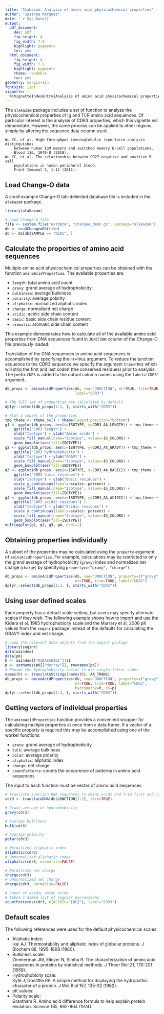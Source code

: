 ```yaml
---
title: 'Alakazam: Analysis of amino acid physicochemical properties'
author: "Susanna Marquez"
date: '`r Sys.Date()`'
output:
  pdf_document:
    dev: pdf
    fig_height: 4
    fig_width: 7.5
    highlight: pygments
    toc: yes
  html_document:
    fig_height: 4
    fig_width: 7.5
    highlight: pygments
    theme: readable
    toc: yes
geometry: margin=1in
fontsize: 11pt
vignette: |
  %\VignetteIndexEntry{Analysis of amino acid physicochemical properties} %\VignetteEngine{knitr::rmarkdown} %\usepackage[utf8]{inputenc}
---
```

The `alakazam` package includes a set of function to analyze the physicochemical 
properties of Ig and TCR amino acid sequences. Of particular interest is the analysis of 
CDR3 properties, which this vignette will demonstate. However, the same process
can be applied to other regions simply by altering the sequence data column used.

    Wu YC, et al. High-throughput immunoglobulin repertoire analysis distinguishes 
        between human IgM memory and switched memory B-cell populations. 
        Blood 116, 1070-8 (2010).
    Wu YC, et al. The relationship between CD27 negative and positive B cell 
        populations in human peripheral blood. 
        Front Immunol 2, 1-12 (2011).


Load Change-O data
--------------------------------------------------------------------------------
A small example Change-O tab-delimited database file is included in the 
`alakazam` package. 

```r
library(alakazam)

# Load Change-O file
file <- system.file("extdata", "changeo_demo.gz", package="alakazam")
db <- readChangeoDb(file)
db <- db[db$SAMPLE == "RL01", ]
```

Calculate the properties of amino acid sequences
--------------------------------------------------------------------------------
Multiple amino acid physicochemical properties can be obtained with the function 
`aminoAcidProperties`. The available properties are:

* `length`: total amino acid count
* `gravy`: grand average of hydrophobicity
* `bulkiness`: average bulkiness
* `polarity`: average polarity
* `aliphatic`: normalized aliphatic index
* `charge`: normalized net charge
* `acidic`: acidic side chain content
* `basic`: basic side chain residue content
* `aromatic`: aromatic side chain content

This example demonstrates how to calculate all of the available amino acid 
properties from DNA sequences found in `JUNCTION` column of the Change-O file 
previously loaded. 

Translation of the DNA sequences to amino acid sequences is accomplished by 
specifying the `nt=TRUE` argument. To reduce the junction sequence to the CDR3 
sequence we specify the argument `trim=TRUE` which will strip the first and last
codon (the conserved residues) prior to analysis. The prefix `CDR3` is added
to the output column names using the `label="CDR3"` argument.

```r
db_props <- aminoAcidProperties(db, seq="JUNCTION", nt=TRUE, trim=TRUE, 
                                label="CDR3")

# The full set of properties are calculated by default
dplyr::select(db_props[1:3, ], starts_with("CDR3"))

# Plot a subset of the properties
tmp_theme <- theme_bw() + theme(legend.position="bottom")
g1 <- ggplot(db_props, aes(x=ISOTYPE, y=CDR3_AA_LENGTH)) + tmp_theme +
    ggtitle("CDR3 length") + 
    xlab("Isotype") + ylab("Amino acids") +
    scale_fill_manual(name="Isotype", values=IG_COLORS) +
    geom_boxplot(aes(fill=ISOTYPE))
g2 <- ggplot(db_props, aes(x=ISOTYPE, y=CDR3_AA_GRAVY)) + tmp_theme + 
    ggtitle("CDR3 hydrophobicity") + 
    xlab("Isotype") + ylab("GRAVY") +
    scale_fill_manual(name="Isotype", values=IG_COLORS) +
    geom_boxplot(aes(fill=ISOTYPE))
g3 <- ggplot(db_props, aes(x=ISOTYPE, y=CDR3_AA_BASIC)) + tmp_theme +
    ggtitle("CDR3 basic residues") + 
    xlab("Isotype") + ylab("Basic residues") +
    scale_y_continuous(labels=scales::percent) +
    scale_fill_manual(name="Isotype", values=IG_COLORS) +
    geom_boxplot(aes(fill=ISOTYPE))
g4 <- ggplot(db_props, aes(x=ISOTYPE, y=CDR3_AA_ACIDIC)) + tmp_theme +
    ggtitle("CDR3 acidic residues") + 
    xlab("Isotype") + ylab("Acidic residues") +
    scale_y_continuous(labels=scales::percent) +
    scale_fill_manual(name="Isotype", values=IG_COLORS) +
    geom_boxplot(aes(fill=ISOTYPE))
multiggplot(g1, g2, g3, g4, ncol=2)
```

## Obtaining properties individually ##

A subset of the properties may be calculated using the `property` argument of
`aminoAcidProperties`.  For example, calculations may be restricted to only the 
grand average of hydrophobicity (`gravy`) index and normalized net charge 
(`charge`) by specifying `property=c("gravy", "charge")`. 

```r
db_props <- aminoAcidProperties(db, seq="JUNCTION", property=c("gravy", "charge"),
                                nt=TRUE, trim=TRUE, label="CDR3")
dplyr::select(db_props[1:3, ], starts_with("CDR3"))
```

## Using user defined scales ##

Each property has a default scale setting, but users may specify alternate scales 
if they wish. The following example shows how to import and use the
Kidera et al, 1985 hydrophobicity scale and the Murrary et al, 2006 pK values from 
the `seqinr` package instead of the defaults for calculating the GRAVY index and 
net charge.

```r
# Load the relevant data objects from the seqinr package
library(seqinr)
data(aaindex)
data(pK)
h <- aaindex[["KIDA850101"]]$I
p <- setNames(pK[["Murray"]], rownames(pK))
# Rename the hydrophobicity vector to use single-letter codes
names(h) <- translateStrings(names(h), AA_TRANS)
db_props <- aminoAcidProperties(db, seq="JUNCTION", property=c("gravy", "charge"), 
                                nt=TRUE, trim=TRUE, label="CDR3", 
                                hydropathy=h, pK=p)
dplyr::select(db_props[1:3, ], starts_with("CDR3"))
```

## Getting vectors of individual properties ##

The `aminoAcidProperties` function provides a convenient wrapper for calculating
multiple properties at once from a data.frame. If a vector of a specific property is
required this may be accomplished using one of the worker functions:

* `gravy`: grand average of hydrophobicity
* `bulk`: average bulkiness
* `polar`: average polarity
* `aliphatic`: aliphatic index
* `charge`: net charge
* `countPatterns`: counts the occurrence of patterns in amino acid sequences

The input to each function must be vector of amino acid sequences.

```r
# Translate junction DNA sequences to amino acids and trim first and last codons
cdr3 <- translateDNA(db$JUNCTION[1:3], trim=TRUE)

# Grand average of hydrophobicity
gravy(cdr3)

# Average bulkiness
bulk(cdr3)

# Average polarity
polar(cdr3)

# Normalized aliphatic index
aliphatic(cdr3)
# Unnormalized aliphatic index
aliphatic(cdr3, normalize=FALSE)

# Normalized net charge
charge(cdr3)
# Unnormalized net charge
charge(cdr3, normalize=FALSE)

# Count of acidic amino acids
# Takes a named list of regular expressions
countPatterns(cdr3, c(ACIDIC="[DE]"), label="CDR3")
```

Default scales
--------------------------------------------------------------------------------

The following references were used for the default physicochemical scales:

* Aliphatic index:  
  Ikai AJ. Thermostability and aliphatic index of globular proteins. 
        J Biochem 88, 1895-1898 (1980).
* Bulkiness scale:  
  Zimmerman JM, Eliezer N, Simha R. The characterization of amino acid sequences 
    in proteins by statistical methods. 
    J Theor Biol 21, 170-201 (1968).
* Hydrophobicity scale:  
  Kyte J, Doolittle RF. A simple method for displaying the hydropathic character 
    of a protein.
    J Mol Biol 157, 105-32 (1982).
* pK values:  
  \url{http://emboss.sourceforge.net/apps/cvs/emboss/apps/iep.html}
* Polarity scale:  
  Grantham R. Amino acid difference formula to help explain protein evolution. 
    Science 185, 862-864 (1974).
